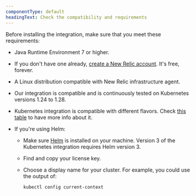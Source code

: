 ```yaml
---
componentType: default
headingText: Check the compatibility and requirements
---
```


Before installing the integration, make sure that you meet these requirements:

* Java Runtime Environment 7 or higher.
* If you don't have one already, [create a New Relic account](https://newrelic.com/signup). It's free, forever.
* A Linux distribution compatible with New Relic infrastructure agent.
* Our integration is compatible and is continuously tested on Kubernetes versions 1.24 to 1.28.
* Kubernetes integration is compatible with different flavors. Check [this table](/docs/kubernetes-pixie/kubernetes-integration/get-started/kubernetes-integration-compatibility-requirements/) to have more info about it.
* If you're using Helm:

    - Make sure [Helm](https://github.com/helm/helm#install) is installed on your machine. Version 3 of the Kubernetes integration requires Helm version 3.

    - Find and copy your license key.

    - Choose a display name for your cluster. For example, you could use the output of:

        ```shell
        kubectl config current-context
        ```


